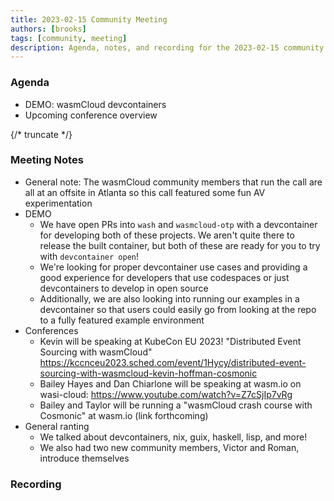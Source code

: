 ```yaml
---
title: 2023-02-15 Community Meeting
authors: [brooks]
tags: [community, meeting]
description: Agenda, notes, and recording for the 2023-02-15 community meeting
---
```



### Agenda
- DEMO: wasmCloud devcontainers 
- Upcoming conference overview

{/* truncate */}

### Meeting Notes
- General note: The wasmCloud community members that run the call are all at an offsite in Atlanta so this call featured some fun AV experimentation
- DEMO
  - We have open PRs into `wash` and `wasmcloud-otp` with a devcontainer for developing both of these projects. We aren't quite there to release the built container, but both of these are ready for you to try with `devcontainer open`!
  - We're looking for proper devcontainer use cases and providing a good experience for developers that use codespaces or just devcontainers to develop in open source
  - Additionally, we are also looking into running our examples in a devcontainer so that users could easily go from looking at the repo to a fully featured example environment
- Conferences
  - Kevin will be speaking at KubeCon EU 2023! "Distributed Event Sourcing with wasmCloud" https://kccnceu2023.sched.com/event/1Hycy/distributed-event-sourcing-with-wasmcloud-kevin-hoffman-cosmonic
  - Bailey Hayes and Dan Chiarlone will be speaking at wasm.io on wasi-cloud: https://www.youtube.com/watch?v=Z7cSjIp7vRg
  - Bailey and Taylor will be running a "wasmCloud crash course with Cosmonic" at wasm.io (link forthcoming)
- General ranting
  - We talked about devcontainers, nix, guix, haskell, lisp, and more!
  - We also had two new community members, Victor and Roman, introduce themselves


### Recording
<ReactPlayer url='https://youtu.be/qobRNw-KXJQ' controls />
